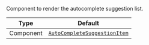 Component to render the autocomplete suggestion list.

| Type      | Default                                                                                    |
| --------- | ------------------------------------------------------------------------------------------ |
| Component | [`AutoCompleteSuggestionItem`](../../../../ui-components/autocomplete_suggestion_list.mdx) |
